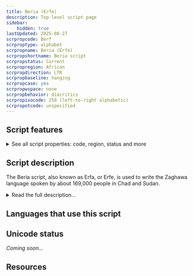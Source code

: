 ```yaml
---
title: Beria (Erfe)
description: Top-level script page
sidebar:
    hidden: true
lastUpdated: 2025-08-27
scrpropcode: Berf
scrproptype: alphabet
scrpropname: Beria (Erfe)
scrpropshortname: Beria script
scrpropstatus: Current
scrpropregion: African
scrpropdirection: LTR
scrpropbaseline: hanging
scrpropcase: yes
scrpropwspace: none
scrpropbehavior: diacritics
scrpropisocode: 258 (left-to-right alphabetic)
scrpropotcode: unspecified
---
```



## Script features

<details>
<summary> See all script properties: code, region, status and more</summary>
<ScriptInfo />
</details>

## Script description

The Beria script, also known as Erfa, or Erfe, is used to write the Zaghawa language spoken by about 169,000 people in Chad and Sudan.

<details>
<summary>Read the full description...</summary>It was created in the 1950s when Adam Tajir, a schoolteacher, noted that the language was failing to spread and was in fact being replaced by Arabic, which he attributed to the lack of a Zaghawa writing system. The script was originally based on the cattle brands different clans used by way of identification. This alphabet comprised 40 characters, representing more sounds than exist in the Zaghawa inventory, as Tajir had based the character set on the Arabic language, rather than the language for which it was intended. Tajir published his proposed characters in a daily Arabic-language newspaper, and also produced texts of poetry, proverbs and short stories using the script in an attempt to propagate it. In 2000 Tajir's script was modified by Siddik Adam Issa to better represent Zaghawa phonology. Issa's modified version has received greater acceptance, and is in more common use today.

The Beria script marks stress and not tone, although transcriptions tend to mark tone but not stress. ±ATR, representing contrasting positions of the root of the tongue and of the larynx during pronunciation of vowels, is also marked.

_This script is not currently recognized by [ISO 15924](http://www.unicode.org/iso15924/), but is included in ScriptSource for research purposes. If you have any information on this script, please add the information to the site. Your contributions can be a great help in refining and expanding the ISO 15924 standard._
</details>

## Languages that use this script

<WsList script='Berf' wsMax='5' />

## Unicode status

_Coming soon..._

## Resources

<ScriptResources detailSummary='seemore' />


